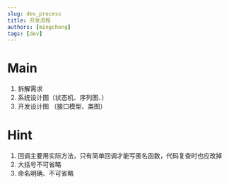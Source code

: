 ```yaml
---
slug: dev_process
title: 开发流程
authors: [mingchong]
tags: [dev]
---
```



# Main
1. 拆解需求
2. 系统设计图（状态机、序列图、）
3. 开发设计图 （接口模型、类图）

# Hint
1. 回调主要用实际方法，只有简单回调才能写匿名函数，代码复查时也应改掉
2. 大括号不可省略
3. 命名明确、不可省略